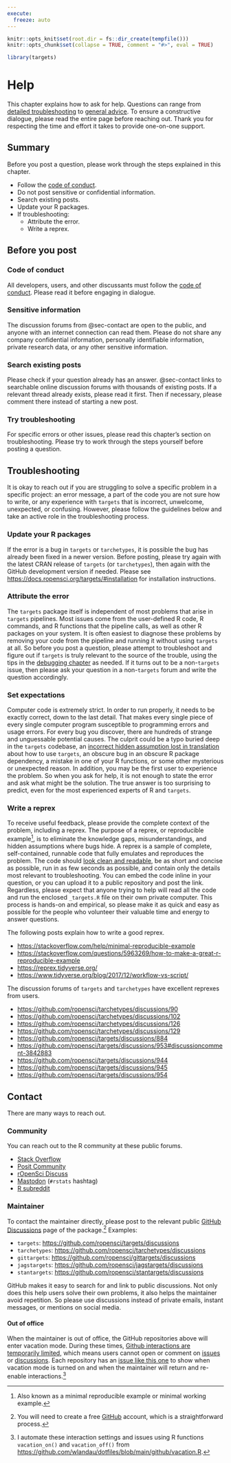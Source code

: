 ```yaml
---
execute:
  freeze: auto
---
```


```r
knitr::opts_knit$set(root.dir = fs::dir_create(tempfile()))
knitr::opts_chunk$set(collapse = TRUE, comment = "#>", eval = TRUE)
```

```r
library(targets)
```

# Help {#help}

This chapter explains how to ask for help. Questions can range from [detailed troubleshooting](https://github.com/ropensci/tarchetypes/discussions/90) to [general advice](https://community.rstudio.com/t/working-with-targets-package-and-package-development/156505). To ensure a constructive dialogue, please read the entire page before reaching out. Thank you for respecting the time and effort it takes to provide one-on-one support.

:::{.callout-note}

## Summary

Before you post a question, please work through the steps explained in this chapter.

* Follow the [code of conduct](https://ropensci.org/code-of-conduct/).
* Do not post sensitive or confidential information.
* Search existing posts.
* Update your R packages.
* If troubleshooting:
    * Attribute the error.
    * Write a reprex.
:::

## Before you post

### Code of conduct

All developers, users, and other discussants must follow the [code of conduct](https://ropensci.org/code-of-conduct/). Please read it before engaging in dialogue.

### Sensitive information

The discussion forums from @sec-contact are open to the public, and anyone with an internet connection can read them. Please do not share any company confidential information, personally identifiable information, private research data, or any other sensitive information.

### Search existing posts

Please check if your question already has an answer. @sec-contact links to searchable online discussion forums with thousands of existing posts. If a relevant thread already exists, please read it first. Then if necessary, please comment there instead of starting a new post.

### Try troubleshooting

For specific errors or other issues, please read this chapter's section on troubleshooting. Please try to work through the steps yourself before posting a question.

## Troubleshooting

It is okay to reach out if you are struggling to solve a specific problem in a specific project: an error message, a part of the code you are not sure how to write, or any experience with `targets` that is incorrect, unwelcome, unexpected, or confusing. However, please follow the guidelines below and take an active role in the troubleshooting process.

### Update your R packages

If the error is a bug in `targets` or `tarchetypes`, it is possible the bug has already been fixed in a newer version. Before posting, please try again with the latest CRAN release of `targets` (or `tarchetypes`), then again with the GitHub development version if needed. Please see <https://docs.ropensci.org/targets/#installation> for installation instructions.

### Attribute the error

The `targets` package itself is independent of most problems that arise in `targets` pipelines. Most issues come from the user-defined R code, R commands, and R functions that the pipeline calls, as well as other R packages on your system. It is often easiest to diagnose these problems by removing your code from the pipeline and running it without using `targets` at all. So before you post a question, please attempt to troubleshoot and figure out if `targets` is truly relevant to the source of the trouble, using the tips in the [debugging chapter](#debugging) as needed. If it turns out to be a non-`targets` issue, then please ask your question in a non-`targets` forum and write the question accordingly.

### Set expectations

Computer code is extremely strict. In order to run properly, it needs to be exactly correct, down to the last detail. That makes every single piece of every single computer program susceptible to programming errors and usage errors. For every bug you discover, there are hundreds of strange and unguessable potential causes. The culprit could be a typo buried deep in the `targets` codebase, an [incorrect hidden assumption lost in translation](https://youtu.be/2ve20PVNZ18?t=52) about how to use `targets`, an obscure bug in an obscure R package dependency, a mistake in one of your R functions, or some other mysterious or unexpected reason. In addition, you may be the first user to experience the problem. So when you ask for help, it is not enough to state the error and ask what might be the solution. The true answer is too surprising to predict, even for the most experienced experts of R and `targets`.

### Write a reprex

To receive useful feedback, please provide the complete context of the problem, including a reprex. The purpose of a reprex, or reproducible example^[Also known as a minimal reproducible example or minimal working example.], is to eliminate the knowledge gaps, misunderstandings, and hidden assumptions where bugs hide. A reprex is a sample of complete, self-contained, runnable code that fully emulates and reproduces the problem. The code should [look clean and readable](https://style.tidyverse.org/), be as short and concise as possible, run in as few seconds as possible, and contain only the details most relevant to troubleshooting. You can embed the code inline in your question, or you can upload it to a public repository and post the link. Regardless, please expect that anyone trying to help will read all the code and run the enclosed `_targets.R` file on their own private computer. This process is hands-on and empirical, so please make it as quick and easy as possible for the people who volunteer their valuable time and energy to answer questions.

The following posts explain how to write a good reprex.

  * <https://stackoverflow.com/help/minimal-reproducible-example>
  * <https://stackoverflow.com/questions/5963269/how-to-make-a-great-r-reproducible-example>
  * <https://reprex.tidyverse.org/>
  * <https://www.tidyverse.org/blog/2017/12/workflow-vs-script/>

The discussion forums of `targets` and `tarchetypes` have excellent reprexes from users.

  * <https://github.com/ropensci/tarchetypes/discussions/90>
  * <https://github.com/ropensci/tarchetypes/discussions/102>
  * <https://github.com/ropensci/tarchetypes/discussions/126>
  * <https://github.com/ropensci/tarchetypes/discussions/129>
  * <https://github.com/ropensci/targets/discussions/884>
  * <https://github.com/ropensci/targets/discussions/953#discussioncomment-3842883>
  * <https://github.com/ropensci/targets/discussions/944>
  * <https://github.com/ropensci/targets/discussions/945>
  * <https://github.com/ropensci/targets/discussions/954>

## Contact {#sec-contact}

There are many ways to reach out.

### Community

You can reach out to the R community at these public forums.

* [Stack Overflow](https://stackoverflow.com/)
* [Posit Community](https://community.rstudio.com/)
* [rOpenSci Discuss](https://discuss.ropensci.org)
* [Mastodon](https://mastodon.social) (`#rstats` hashtag)
* [R subreddit](https://www.reddit.com/r/rstats/)

### Maintainer

To contact the maintainer directly, please post to the relevant public [GitHub Discussions](https://github.com/features/discussions) page of the package.^[You will need to create a free [GitHub](https://github.com/) account, which is a straightforward process.] Examples:

* `targets`: <https://github.com/ropensci/targets/discussions>
* `tarchetypes`: <https://github.com/ropensci/tarchetypes/discussions>
* `gittargets`: <https://github.com/ropensci/gittargets/discussions>
* `jagstargets`: <https://github.com/ropensci/jagstargets/discussions>
* `stantargets`: <https://github.com/ropensci/stantargets/discussions>

GitHub makes it easy to search for and link to public discussions. Not only does this help users solve their own problems, it also helps the maintainer avoid repetition. So please use discussions instead of private emails, instant messages, or mentions on social media.

#### Out of office

When the maintainer is out of office, the GitHub repositories above will enter vacation mode. During these times, [Github interactions are temporarily limited](https://docs.github.com/en/communities/moderating-comments-and-conversations/limiting-interactions-in-your-repository), which means users cannot open or comment on [issues](https://docs.github.com/en/issues/tracking-your-work-with-issues/about-issues) or [discussions](https://docs.github.com/en/discussions). Each repository has an [issue like this one](https://github.com/ropensci/targets/issues/1007) to show when vacation mode is turned on and when the maintainer will return and re-enable interactions.^[I automate these interaction settings and issues using R functions `vacation_on()` and `vacation_off()` from <https://github.com/wlandau/dotfiles/blob/main/github/vacation.R>.]
